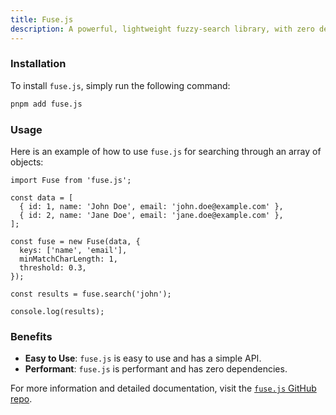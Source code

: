 ```yaml
---
title: Fuse.js
description: A powerful, lightweight fuzzy-search library, with zero dependencies.
---
```


### Installation

To install `fuse.js`, simply run the following command:

```sh Terminal
pnpm add fuse.js
```

### Usage

Here is an example of how to use `fuse.js` for searching through an array of objects:

```tsx search.ts
import Fuse from 'fuse.js';

const data = [
  { id: 1, name: 'John Doe', email: 'john.doe@example.com' },
  { id: 2, name: 'Jane Doe', email: 'jane.doe@example.com' },
];

const fuse = new Fuse(data, {
  keys: ['name', 'email'],
  minMatchCharLength: 1,
  threshold: 0.3,
});

const results = fuse.search('john');

console.log(results);
```

### Benefits

- <Icon icon="check" iconType="solid" /> **Easy to Use**: `fuse.js` is easy to
  use and has a simple API.
- <Icon icon="check" iconType="solid" /> **Performant**: `fuse.js` is performant
  and has zero dependencies.

For more information and detailed documentation, visit the [`fuse.js` GitHub repo](https://github.com/krisk/fuse).
